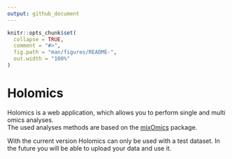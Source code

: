 ---
output: github_document
---

<!-- README.md is generated from README.Rmd. Please edit that file -->

```{r, include = FALSE}
knitr::opts_chunk$set(
  collapse = TRUE,
  comment = "#>",
  fig.path = "man/figures/README-",
  out.width = "100%"
)
```

# Holomics

Holomics is a web application, which allows you to perform single and multi omics analyses. <br>
The used analyses methods are based on the <a href="http://mixomics.org/" rel="noreferrer noopener" target="_blank">mixOmics</a> package.

With the current version Holomics can only be used with a test dataset. In the future you will be able to upload your data and use it.